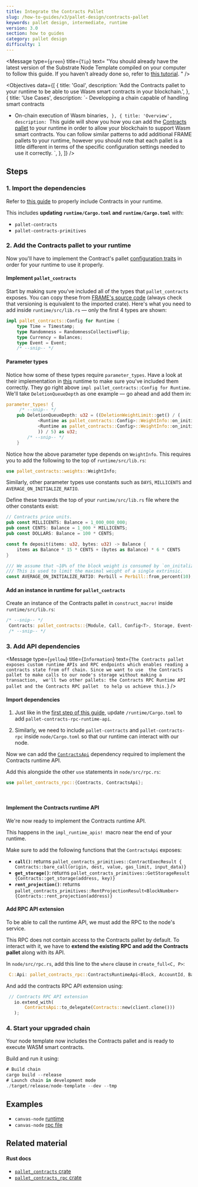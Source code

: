 ```yaml
---
title: Integrate the Contracts Pallet
slug: /how-to-guides/v3/pallet-design/contracts-pallet
keywords: pallet design, intermediate, runtime
version: 3.0 
section: how to guides
category: pallet design
difficulty: 1
---
```


<Message
  type={`green`}
  title={`Tip`}
  text=
    "You should already have the latest version of the 
    Substrate Node Template compiled on your computer to follow this guide.
    If you haven't already done so, refer to 
    [this tutorial](/tutorials/v3/create-your-first-substrate-chain/).
    "
/>

<Objectives
  data={[
    {
      title: 'Goal',
      description: 'Add the Contracts pallet to your runtime to be able to use Wasm smart contracts in your blockchain.',
    },
    {
      title: 'Use Cases',
      description:
`- Developping a chain capable of handling smart contracts
- On-chain execution of Wasm binaries`,
    },
    {
      title: 'Overview',
      description:
        `This guide will show you how you can add the [Contracts pallet](/rustdocs/latest/pallet_contracts/) to your runtime in order to allow your blockchain
        to support Wasm smart contracts. You can follow similar patterns to add additional FRAME pallets to your runtime,
        however you should note that each pallet is a little different in terms of the specific configuration settings
        needed to use it correctly.
        `,
    },
  ]}
/>

## Steps

### 1. Import the dependencies

Refer to [this guide](/how-to-guides/v3/basics/pallet-integration) to properly include Contracts in your runtime.

This includes **updating `runtime/Cargo.toml` and `runtime/Cargo.toml`** with:

- `pallet-contracts`
- `pallet-contracts-primitives`

### 2. Add the Contracts pallet to your runtime

Now you'll have to implement the Contract's pallet [configuration traits][contracts-config-rustdocs] in order for your runtime to use it properly.

#### Implement `pallet_contracts`

Start by making sure you've included all of the types that `pallet_contracts` exposes. You can copy these from [FRAME's source code][contracts-frame-gh]
(always check that versioning is equivalent to the imported crate). Here's what you need to add inside `runtime/src/lib.rs` &mdash; only the first 4 types are shown:

```rust
impl pallet_contracts::Config for Runtime {
    type Time = Timestamp;
    type Randomness = RandomnessCollectiveFlip;
    type Currency = Balances;
    type Event = Event;
    /* --snip-- */
```

#### Parameter types

Notice how some of these types require `parameter_types`. Have a look at their implementation in [this][bin-runtime-contracts-frame]
runtime to make sure you've included them correctly. They go right above `impl pallet_contracts::Config for Runtime`.
We'll take `DeletionQueueDepth` as one example &mdash; go ahead and add them in:

```rust
parameter_types! {
     /* --snip-- */
	pub DeletionQueueDepth: u32 = ((DeletionWeightLimit::get() / (
			<Runtime as pallet_contracts::Config>::WeightInfo::on_initialize_per_queue_item(1) -
			<Runtime as pallet_contracts::Config>::WeightInfo::on_initialize_per_queue_item(0)
		    )) / 5) as u32;
        /* --snip-- */
    }
```

Notice how the above parameter type depends on `WeightInfo`. This requires you to add the following to the top of `runtime/src/lib.rs`:

```rust
use pallet_contracts::weights::WeightInfo;
```

Similarly, other parameter types use constants such as `DAYS`, `MILLICENTS` and `AVERAGE_ON_INITIALIZE_RATIO`.

Define these towards the top of your `runtime/src/lib.rs` file where the other constants exist:

```rust
// Contracts price units.
pub const MILLICENTS: Balance = 1_000_000_000;
pub const CENTS: Balance = 1_000 * MILLICENTS;
pub const DOLLARS: Balance = 100 * CENTS;

const fn deposit(items: u32, bytes: u32) -> Balance {
    items as Balance * 15 * CENTS + (bytes as Balance) * 6 * CENTS
}

/// We assume that ~10% of the block weight is consumed by `on_initalize` handlers.
/// This is used to limit the maximal weight of a single extrinsic.
const AVERAGE_ON_INITIALIZE_RATIO: Perbill = Perbill::from_percent(10);
```

#### Add an instance in runtime for `pallet_contracts`

Create an instance of the Contracts pallet in `construct_macro!` inside `runtime/src/lib.rs`:

```rust
/* --snip-- */
 Contracts: pallet_contracts::{Module, Call, Config<T>, Storage, Event<T>},
 /* --snip-- */
```

### 3. Add API dependencies

<Message
  type={`yellow`}
  title={`Information`}
  text={`The Contracts pallet exposes custom runtime APIs and RPC endpoints
  which enables reading a contracts state from off chain. Since we want to use 
  the Contracts pallet to make calls to our node's storage without making a transaction, 
  we'll two other pallets: the Contracts RPC Runtime API pallet and the Contracts RPC pallet 
  to help us achieve this.`}
/>

#### Import dependencies

1. Just like in the [first step of this guide](#1-import-the-dependencies), update `/runtime/Cargo.toml` to add `pallet-contracts-rpc-runtime-api`.

2. Similarly, we need to include `pallet-contracts` and `pallet-contracts-rpc` inside `node/Cargo.toml` so that our runtime can interact with our node.

Now we can add the [`ContractsApi`][contracts-api-rustdocs] dependency required to implement the Contracts runtime API.

Add this alongside the other `use` statements in `node/src/rpc.rs`:

```rust
use pallet_contracts_rpc::{Contracts, ContractsApi};
```
<br />
<Message type='green' title='Tip' text={`
Unsure what version to import? Use the latest version as indicated in
[crates.io](https://crates.io/search?q=pallet-contracts-rpc).
`}/>

#### Implement the Contracts runtime API

We're now ready to implement the Contracts
runtime API.

This happens in the
`impl_runtime_apis! `macro near the end of your
runtime.

Make sure to add the following functions that the `ContractsApi` exposes:

- **`call()`**: returns `pallet_contracts_primitives::ContractExecResult { Contracts::bare_call(origin, dest, value, gas_limit, input_data)}`
- **`get_storage()`**: returns `pallet_contracts_primitives::GetStorageResult {Contracts::get_storage(address, key)}`
- **`rent_projection()`**: returns `pallet_contracts_primitives::RentProjectionResult<BlockNumber> {Contracts::rent_projection(address)}`

#### Add RPC API extension

To be able to call the runtime API, we must add the RPC to the node's service.

This RPC does not contain access to the Contracts pallet by default. To interact with it, we have to **extend the existing RPC and add the Contracts pallet** along with its API.

In `node/src/rpc.rs`, add this line to the `where` clause in `create_full<C, P>`:

```rust
 C::Api: pallet_contracts_rpc::ContractsRuntimeApi<Block, AccountId, Balance, BlockNumber>,
```

And add the contracts RPC API extension using:

```rust
 // Contracts RPC API extension
   io.extend_with(
       ContractsApi::to_delegate(Contracts::new(client.clone()))
   );
```

### 4. Start your upgraded chain

Your node template now includes the Contracts pallet and is ready to execute WASM smart contracts.

Build and run it using:

```rust
# Build chain
cargo build --release
# Launch chain in development mode
./target/release/node-template --dev --tmp
```

## Examples

- `canvas-node` [runtime](https://github.com/paritytech/canvas-node/blob/master/runtime/src/lib.rs#L361)
- `canvas-node` [rpc file](https://github.com/paritytech/canvas-node/blob/master/node/src/rpc.rs)

## Related material

#### Rust docs

- [`pallet_contracts` crate](/rustdocs/latest/pallet_contracts/index.html)
- [`pallet_contracts_rpc` crate](/rustdocs/latest/pallet_contracts_rpc/index.html)

[create-first-chain-tutorial]: /tutorials/v3/create-your-first-substrate-chain
[contracts-config-rustdocs]: /rustdocs/latest/pallet_contracts/trait.Config.html
[contracts-frame-gh]: https://github.com/paritytech/substrate/blob/master/frame/contracts/src/lib.rs#L144
[bin-runtime-contracts-frame]: https://github.com/paritytech/substrate/blob/632b32300eb9376767c2ae7b38e79b3f7f5329b1/bin/node/runtime/src/lib.rs#L887-L903
[contracts-api-rustdocs]: /rustdocs/latest/pallet_contracts_rpc_runtime_api/trait.ContractsApi.html
